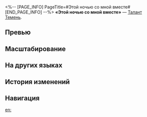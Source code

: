 <%-- [PAGE_INFO]
PageTitle=#Этой ночью со мной вместе#
[END_PAGE_INFO] --%>
{{Навык Инфобокс
|Название         = Этой ночью со мной вместе
|Изображение      = Навык Этой ночью со мной вместе.png
|Персонаж         = Темень
|Тип              = Талант
|Тэг              = Усиление
|УронСтойк        = 
|ЭнергияГен       = 
|Энергия          = 
|Длительность     = 
|Описание         = В начале боя {{Доп эффект|призывает духа памяти}} Тьмушу. Изначально скорость Тьмуши равна 160, а его макс. НР равно 50% от макс. НР Темени. Каждый раз, когда НР Темени или Тьмуши понижается, их крит. урон повышается на {{Цвет|Выделенный|30%—66%}} на 2 хода, и Темень получает 2 ед. заряда Мемория. Этот эффект может сработать только 1 раз за каждую полученную каждой целью атаку.<br />Когда количество уровней имеющегося у Темени заряда Мемория достигает 16 ед. и выше, снимаются и игнорируются {{Доп эффект|эффекты контроля}}. Если Тьмуша находится на поле боя, то он выполняет действие немедленно. Эффект немедленного действия может сработать повторно только после того, как Тьмуша использует умение «Сон. Растворяется. Словно роса».
|Свойство1        = 
|Масштабирование1 = 
}}
'''«Этой ночью со мной вместе»''' — [[Талант]] [[Темень]].

==Превью==
{{Превью
|Файл = Этой ночью со мной вместе Превью
}}

==Масштабирование==
{{Масштабирование навыка
|30%;33%;36%;39%;42%;45%;48.75%;52.5%;56.25%;60%;63%;66%;69%;72%;75%
}}

==На других языках==
{{На других языках
|en   = With Me, This Night
|zhs  = 今夜与我同行
|zht  = 今夜與我同行
|ja   = {{Rubi|今夜|こんや}}、アタシと{{Rubi|共|とも}}に
|ko   = 오늘 밤, 나와 함께
|es   = La noche me acompaña
|fr   = La nuit et moi
|ru   = Этой ночью со мной вместе
|th   = With Me, This Night
|vi   = Đồng Hành Cùng Tôi Đêm Nay
|de   = Begleite mich heute Nacht
|id   = With Me, This Night
|pt   = Vem Comigo Nesta Noite
}}

==История изменений==
{{История изменений|3.6}}

==Навигация==
{{Навык Навбокс|Темень}}

[[en:]]